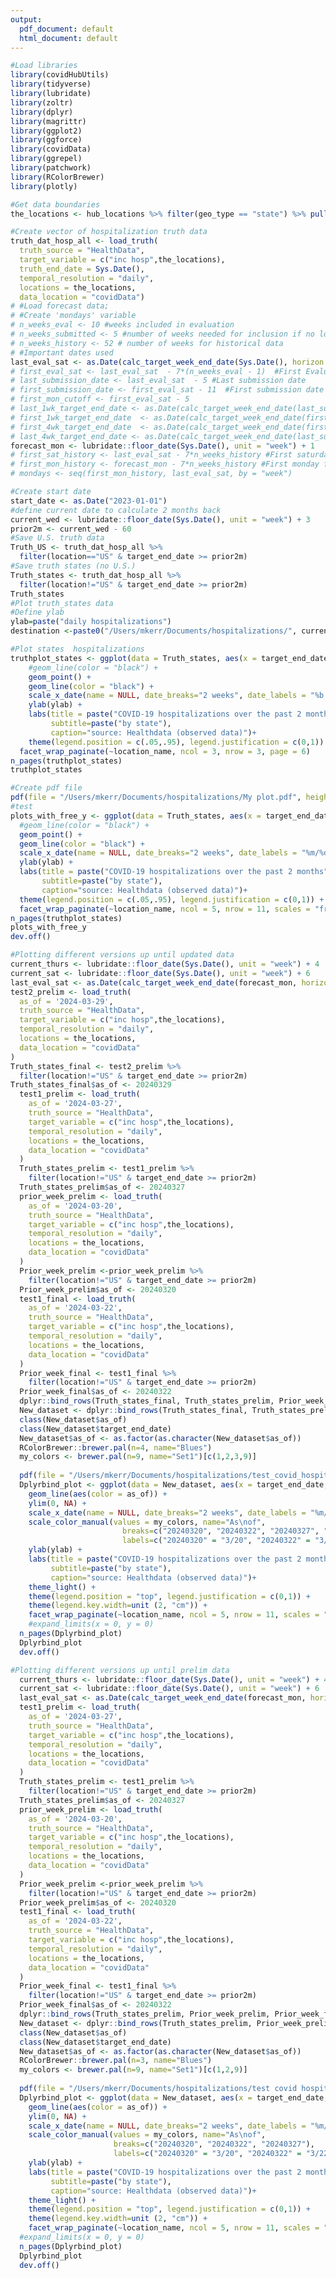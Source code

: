 ```yaml
---
output:
  pdf_document: default
  html_document: default
---
```

```r
#Load libraries
library(covidHubUtils)
library(tidyverse)
library(lubridate)
library(zoltr)
library(dplyr)
library(magrittr)
library(ggplot2)
library(ggforce)
library(covidData)
library(ggrepel)
library(patchwork)
library(RColorBrewer)
library(plotly)

```

```r
#Get data boundaries
the_locations <- hub_locations %>% filter(geo_type == "state") %>% pull(fips) #states, us and territories
```

```r
#Create vector of hospitalization truth data
truth_dat_hosp_all <- load_truth(
  truth_source = "HealthData",
  target_variable = c("inc hosp",the_locations),
  truth_end_date = Sys.Date(),
  temporal_resolution = "daily",
  locations = the_locations,
  data_location = "covidData")
# #Load forecast data;
# #Create 'mondays' variable
# n_weeks_eval <- 10 #weeks included in evaluation
# n_weeks_submitted <- 5 #number of weeks needed for inclusion if no longer submitting
# n_weeks_history <- 52 # number of weeks for historical data
# #Important dates used
last_eval_sat <- as.Date(calc_target_week_end_date(Sys.Date(), horizon = 0))
# first_eval_sat <- last_eval_sat  - 7*(n_weeks_eval - 1)  #First Evaluated Date
# last_submission_date <- last_eval_sat  - 5 #Last submission date
# first_submission_date <- first_eval_sat - 11  #First submission date
# first_mon_cutoff <- first_eval_sat - 5
# last_1wk_target_end_date <- as.Date(calc_target_week_end_date(last_submission_date, horizon = 1)) #last 1 week ahead horizon
# first_1wk_target_end_date  <- as.Date(calc_target_week_end_date(first_submission_date, horizon = 0)) #first 1 week ahead horizon
# first_4wk_target_end_date  <- as.Date(calc_target_week_end_date(first_submission_date, horizon = 4)) #first horizon with all 4 target weeks evaluated
# last_4wk_target_end_date <- as.Date(calc_target_week_end_date(last_submission_date, horizon = 4))
forecast_mon <- lubridate::floor_date(Sys.Date(), unit = "week") + 1      #Even when running on Tuesday, will be Monday date (used so that there are not duplicated values for a forecast that has submitted multiple times in a week)
# first_sat_history <- last_eval_sat - 7*n_weeks_history #First saturday for historical data
# first_mon_history <- forecast_mon - 7*n_weeks_history #First monday for historical data
# mondays <- seq(first_mon_history, last_eval_sat, by = "week")

```

```r
#Create start date
start_date <- as.Date("2023-01-01")
#define current date to calculate 2 months back
current_wed <- lubridate::floor_date(Sys.Date(), unit = "week") + 3
prior2m <- current_wed - 60
#Save U.S. truth data
Truth_US <- truth_dat_hosp_all %>%
  filter(location=="US" & target_end_date >= prior2m)
#Save truth states (no U.S.)
Truth_states <- truth_dat_hosp_all %>%
  filter(location!="US" & target_end_date >= prior2m)
Truth_states
#Plot truth_states data
#Define ylab
ylab=paste("daily hospitalizations")
destination <-paste0("/Users/mkerr/Documents/hospitalizations/", current_wed, "truthdata.pdf")

```

```r
#Plot states  hospitalizations
truthplot_states <- ggplot(data = Truth_states, aes(x = target_end_date, y = value)) +
    #geom_line(color = "black") +
    geom_point() +
    geom_line(color = "black") +
    scale_x_date(name = NULL, date_breaks="2 weeks", date_labels = "%b %d") +
    ylab(ylab) +
    labs(title = paste("COVID-19 hospitalizations over the past 2 months"),
         subtitle=paste("by state"),
         caption="source: Healthdata (observed data)")+
    theme(legend.position = c(.05,.95), legend.justification = c(0,1)) +
  facet_wrap_paginate(~location_name, ncol = 3, nrow = 3, page = 6)
n_pages(truthplot_states)
truthplot_states

```

```r
#Create pdf file
pdf(file = "/Users/mkerr/Documents/hospitalizations/My plot.pdf", height = 24, width = 14)
#test
plots_with_free_y <- ggplot(data = Truth_states, aes(x = target_end_date, y = value)) +
  #geom_line(color = "black") +
  geom_point() +
  geom_line(color = "black") +
  scale_x_date(name = NULL, date_breaks="2 weeks", date_labels = "%m/%d") +
  ylab(ylab) +
  labs(title = paste("COVID-19 hospitalizations over the past 2 months"),
       subtitle=paste("by state"),
       caption="source: Healthdata (observed data)")+
  theme(legend.position = c(.05,.95), legend.justification = c(0,1)) +
  facet_wrap_paginate(~location_name, ncol = 5, nrow = 11, scales = "free")
n_pages(truthplot_states)
plots_with_free_y
dev.off()

```

```r
#Plotting different versions up until updated data
current_thurs <- lubridate::floor_date(Sys.Date(), unit = "week") + 4
current_sat <- lubridate::floor_date(Sys.Date(), unit = "week") + 6
last_eval_sat <- as.Date(calc_target_week_end_date(forecast_mon, horizon = 0))
test2_prelim <- load_truth(
  as_of = '2024-03-29',
  truth_source = "HealthData",
  target_variable = c("inc hosp",the_locations),
  temporal_resolution = "daily",
  locations = the_locations,
  data_location = "covidData"
)
Truth_states_final <- test2_prelim %>%
  filter(location!="US" & target_end_date >= prior2m)
Truth_states_final$as_of <- 20240329
  test1_prelim <- load_truth(
    as_of = '2024-03-27',
    truth_source = "HealthData",
    target_variable = c("inc hosp",the_locations),
    temporal_resolution = "daily",
    locations = the_locations,
    data_location = "covidData"
  )
  Truth_states_prelim <- test1_prelim %>%
    filter(location!="US" & target_end_date >= prior2m)
  Truth_states_prelim$as_of <- 20240327
  prior_week_prelim <- load_truth(
    as_of = '2024-03-20',
    truth_source = "HealthData",
    target_variable = c("inc hosp",the_locations),
    temporal_resolution = "daily",
    locations = the_locations,
    data_location = "covidData"
  )
  Prior_week_prelim <-prior_week_prelim %>%
    filter(location!="US" & target_end_date >= prior2m)
  Prior_week_prelim$as_of <- 20240320
  test1_final <- load_truth(
    as_of = '2024-03-22',
    truth_source = "HealthData",
    target_variable = c("inc hosp",the_locations),
    temporal_resolution = "daily",
    locations = the_locations,
    data_location = "covidData"
  )
  Prior_week_final <- test1_final %>%
    filter(location!="US" & target_end_date >= prior2m)
  Prior_week_final$as_of <- 20240322
  dplyr::bind_rows(Truth_states_final, Truth_states_prelim, Prior_week_prelim, Prior_week_final)
  New_dataset <- dplyr::bind_rows(Truth_states_final, Truth_states_prelim, Prior_week_prelim, Prior_week_final)
  class(New_dataset$as_of)
  class(New_dataset$target_end_date)
  New_dataset$as_of <- as.factor(as.character(New_dataset$as_of))
  RColorBrewer::brewer.pal(n=4, name="Blues")
  my_colors <- brewer.pal(n=9, name="Set1")[c(1,2,3,9)]
  
  pdf(file = "/Users/mkerr/Documents/hospitalizations/test_covid_hospitalizations.pdf", height = 24, width = 16)
  Dplyrbind_plot <- ggplot(data = New_dataset, aes(x = target_end_date, y = value, color = as_of, group = as_of)) +
    geom_line(aes(color = as_of)) +
    ylim(0, NA) +
    scale_x_date(name = NULL, date_breaks="2 weeks", date_labels = "%m/%d") +
    scale_color_manual(values = my_colors, name="As\nof",
                         breaks=c("20240320", "20240322", "20240327", "20240329"),
                         labels=c("20240320" = "3/20", "20240322" = "3/22", "20240327" = "3/27", "20240329" = "3/29")) +
    ylab(ylab) +
    labs(title = paste("COVID-19 hospitalizations over the past 2 months"),
         subtitle=paste("by state"),
         caption="source: Healthdata (observed data)")+
    theme_light() +
    theme(legend.position = "top", legend.justification = c(0,1)) +
    theme(legend.key.width=unit (2, "cm")) +
    facet_wrap_paginate(~location_name, ncol = 5, nrow = 11, scales = "free")
    #expand_limits(x = 0, y = 0)
  n_pages(Dplyrbind_plot)
  Dplyrbind_plot
  dev.off()

```

```r
#Plotting different versions up until prelim data
  current_thurs <- lubridate::floor_date(Sys.Date(), unit = "week") + 4
  current_sat <- lubridate::floor_date(Sys.Date(), unit = "week") + 6
  last_eval_sat <- as.Date(calc_target_week_end_date(forecast_mon, horizon = 0))
  test1_prelim <- load_truth(
    as_of = '2024-03-27',
    truth_source = "HealthData",
    target_variable = c("inc hosp",the_locations),
    temporal_resolution = "daily",
    locations = the_locations,
    data_location = "covidData"
  )
  Truth_states_prelim <- test1_prelim %>%
    filter(location!="US" & target_end_date >= prior2m)
  Truth_states_prelim$as_of <- 20240327
  prior_week_prelim <- load_truth(
    as_of = '2024-03-20',
    truth_source = "HealthData",
    target_variable = c("inc hosp",the_locations),
    temporal_resolution = "daily",
    locations = the_locations,
    data_location = "covidData"
  )
  Prior_week_prelim <-prior_week_prelim %>%
    filter(location!="US" & target_end_date >= prior2m)
  Prior_week_prelim$as_of <- 20240320
  test1_final <- load_truth(
    as_of = '2024-03-22',
    truth_source = "HealthData",
    target_variable = c("inc hosp",the_locations),
    temporal_resolution = "daily",
    locations = the_locations,
    data_location = "covidData"
  )
  Prior_week_final <- test1_final %>%
    filter(location!="US" & target_end_date >= prior2m)
  Prior_week_final$as_of <- 20240322
  dplyr::bind_rows(Truth_states_prelim, Prior_week_prelim, Prior_week_final)
  New_dataset <- dplyr::bind_rows(Truth_states_prelim, Prior_week_prelim, Prior_week_final)
  class(New_dataset$as_of)
  class(New_dataset$target_end_date)
  New_dataset$as_of <- as.factor(as.character(New_dataset$as_of))
  RColorBrewer::brewer.pal(n=3, name="Blues")
  my_colors <- brewer.pal(n=9, name="Set1")[c(1,2,9)]
  
  pdf(file = "/Users/mkerr/Documents/hospitalizations/test covid hospitalizations.pdf", height = 24, width = 16)
  Dplyrbind_plot <- ggplot(data = New_dataset, aes(x = target_end_date, y = value, color = as_of, group = as_of)) +
    geom_line(aes(color = as_of)) +
    ylim(0, NA) +
    scale_x_date(name = NULL, date_breaks="2 weeks", date_labels = "%m/%d") +
    scale_color_manual(values = my_colors, name="As\nof",
                       breaks=c("20240320", "20240322", "20240327"),
                       labels=c("20240320" = "3/20", "20240322" = "3/22", "20240327" = "3/27")) +
    ylab(ylab) +
    labs(title = paste("COVID-19 hospitalizations over the past 2 months"),
         subtitle=paste("by state"),
         caption="source: Healthdata (observed data)")+
    theme_light() +
    theme(legend.position = "top", legend.justification = c(0,1)) +
    theme(legend.key.width=unit (2, "cm")) +
    facet_wrap_paginate(~location_name, ncol = 5, nrow = 11, scales = "free")
  #expand_limits(x = 0, y = 0)
  n_pages(Dplyrbind_plot)
  Dplyrbind_plot
  dev.off()

```

